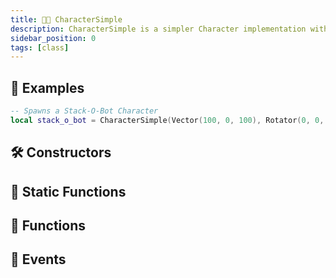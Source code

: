 ```yaml
---
title: 🧑‍🦲 CharacterSimple
description: CharacterSimple is a simpler Character implementation with basic Movement implementation. Aimed for custom NPCs or basic Pawns
sidebar_position: 0
tags: [class]
---
```


<HeaderDeclaration type="Class" name="CharacterSimple" />


## 🎒 Examples

```lua title="Server/Index.lua"
-- Spawns a Stack-O-Bot Character
local stack_o_bot = CharacterSimple(Vector(100, 0, 100), Rotator(0, 0, 0), "nanos-world::SK_StackOBot", "nanos-world::ABP_StackOBot")
```


## 🛠 Constructors

<ConstructorDeclaration type="Class" name="CharacterSimple" />


## 🗿 Static Functions

<StaticFunctionsDeclaration type="Class" name="CharacterSimple" />


## 🦠 Functions

<FunctionsDeclaration type="Class" name="CharacterSimple" />


## 🚀 Events

<EventsDeclaration type="Class" name="CharacterSimple" />

